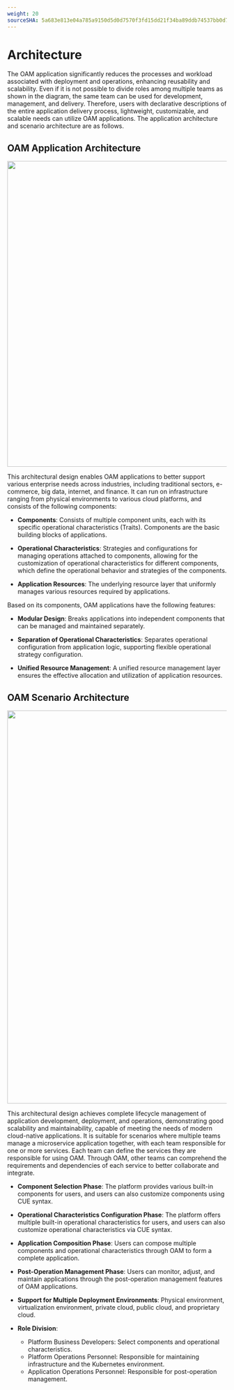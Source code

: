 ```yaml
---
weight: 20
sourceSHA: 5a683e813e04a785a9150d5d0d7570f3fd15dd21f34ba89ddb74537bb0d7ee75
---
```


# Architecture

The OAM application significantly reduces the processes and workload associated with deployment and operations, enhancing reusability and scalability. Even if it is not possible to divide roles among multiple teams as shown in the diagram, the same team can be used for development, management, and delivery. Therefore, users with declarative descriptions of the entire application delivery process, lightweight, customizable, and scalable needs can utilize OAM applications. The application architecture and scenario architecture are as follows.

## OAM Application Architecture

<img src="./assets/00-oam_architecture.png" width="700" />

This architectural design enables OAM applications to better support various enterprise needs across industries, including traditional sectors, e-commerce, big data, internet, and finance. It can run on infrastructure ranging from physical environments to various cloud platforms, and consists of the following components:

- **Components**: Consists of multiple component units, each with its specific operational characteristics (Traits). Components are the basic building blocks of applications.

- **Operational Characteristics**: Strategies and configurations for managing operations attached to components, allowing for the customization of operational characteristics for different components, which define the operational behavior and strategies of the components.

- **Application Resources**: The underlying resource layer that uniformly manages various resources required by applications.

Based on its components, OAM applications have the following features:

- **Modular Design**: Breaks applications into independent components that can be managed and maintained separately.

- **Separation of Operational Characteristics**: Separates operational configuration from application logic, supporting flexible operational strategy configuration.

- **Unified Resource Management**: A unified resource management layer ensures the effective allocation and utilization of application resources.

## OAM Scenario Architecture

<img src="./assets/00-oamoverew1.png" width="900" />

This architectural design achieves complete lifecycle management of application development, deployment, and operations, demonstrating good scalability and maintainability, capable of meeting the needs of modern cloud-native applications. It is suitable for scenarios where multiple teams manage a microservice application together, with each team responsible for one or more services. Each team can define the services they are responsible for using OAM. Through OAM, other teams can comprehend the requirements and dependencies of each service to better collaborate and integrate.

- **Component Selection Phase**: The platform provides various built-in components for users, and users can also customize components using CUE syntax.

- **Operational Characteristics Configuration Phase**: The platform offers multiple built-in operational characteristics for users, and users can also customize operational characteristics via CUE syntax.

- **Application Composition Phase**: Users can compose multiple components and operational characteristics through OAM to form a complete application.

- **Post-Operation Management Phase**: Users can monitor, adjust, and maintain applications through the post-operation management features of OAM applications.

- **Support for Multiple Deployment Environments**: Physical environment, virtualization environment, private cloud, public cloud, and proprietary cloud.

- **Role Division**:
  - Platform Business Developers: Select components and operational characteristics.
  - Platform Operations Personnel: Responsible for maintaining infrastructure and the Kubernetes environment.
  - Application Operations Personnel: Responsible for post-operation management.

